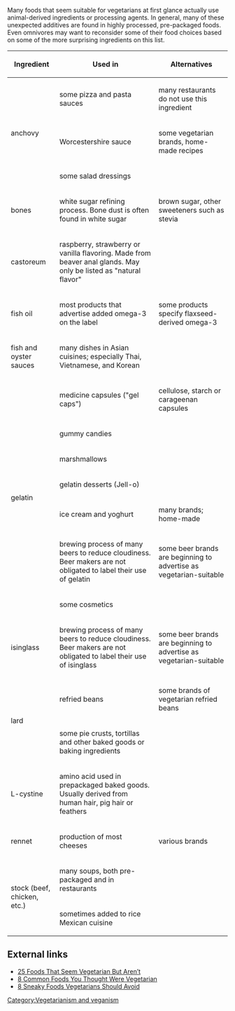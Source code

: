 Many foods that seem suitable for vegetarians at first glance actually use animal-derived ingredients or processing agents. In general, many of these unexpected additives are found in highly processed, pre-packaged foods. Even omnivores may want to reconsider some of their food choices based on some of the more surprising ingredients on this list.

{| class="wikitable sortable"
|-
! scope="col"| Ingredient
! scope="col"| Used in
! scope="col"| Alternatives
|-
|rowspan="3"| anchovy
| some pizza and pasta sauces
| many restaurants do not use this ingredient
|-
| Worcestershire sauce
| some vegetarian brands, home-made recipes
|-
| some salad dressings
|
|-
| bones
| white sugar refining process. Bone dust is often found in white sugar
| brown sugar, other sweeteners such as stevia
|-
| castoreum
| raspberry, strawberry or vanilla flavoring. Made from beaver anal glands. May only be listed as "natural flavor"
| 
|-
| fish oil
| most products that advertise added omega-3 on the label
| some products specify flaxseed-derived omega-3 
|-
| fish and oyster sauces
| many dishes in Asian cuisines; especially Thai, Vietnamese, and Korean
| 
|- 
|rowspan="7"| gelatin
| medicine capsules ("gel caps")
| cellulose, starch or carageenan capsules
|-
| gummy candies
|
|-
| marshmallows
|
|-
| gelatin desserts (Jell-o)
|
|-
| ice cream and yoghurt
| many brands; home-made
|-
| brewing process of many beers to reduce cloudiness. Beer makers are not obligated to label their use of gelatin
| some beer brands are beginning to advertise as vegetarian-suitable
|-
| some cosmetics
|
|-
| isinglass
| brewing process of many beers to reduce cloudiness. Beer makers are not obligated to label their use of isinglass
| some beer brands are beginning to advertise as vegetarian-suitable
|-
|rowspan="2"| lard
| refried beans
| some brands of vegetarian refried beans
|-
| some pie crusts, tortillas and other baked goods or baking ingredients
|
|-
| L-cystine
| amino acid used in prepackaged baked goods. Usually derived from human hair, pig hair or feathers
|
|-
| rennet
| production of most cheeses
| various brands
|-
|rowspan="2"| stock (beef, chicken, etc.)
| many soups, both pre-packaged and in restaurants
|
|-
| sometimes added to rice Mexican cuisine
|
|}

[[Category:Vegetarianism and veganism]]

==External links==
* [http://www.kitchentreaty.com/25-foods-that-seem-vegetarian-but-arent/ 25 Foods That Seem Vegetarian But Aren’t]
* [http://www.nomeatathlete.com/non-vegetarian-foods/ 8 Common Foods You Thought Were Vegetarian]
* [http://blog.foodnetwork.com/healthyeats/2010/04/17/8-foods-vegetarians-should-avoid/ 8 Sneaky Foods Vegetarians Should Avoid]